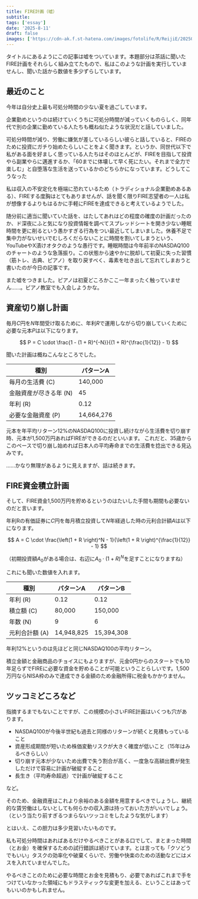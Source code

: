 ```yaml
---
title: FIRE計画（嘘）
subtitle:
tags: ['essay']
date: '2025-8-11'
draft: false
images: ['https://cdn-ak.f.st-hatena.com/images/fotolife/R/ReijiE/20250823/20250823122651.jpg']
---
```


タイトルにあるようにこの記事は嘘をついています。本題部分は茶話に聞いたFIRE計画をそれらしく組み立てたもので、私はこのような計画を実行していませんし、聞いた話から数値を多少ずらしています。

## 最近のこと

今年は自分史上最も可処分時間の少ない夏を過ごしています。

企業勤めというのは続けていくうちに可処分時間が減っていくものらしく、同年代で別の企業に勤めている人たちも概ね似たような状況だと話していました。

可処分時間が減り、労働に嫌気が差しているらしい彼らと話していると、FIREのために投資にガチり始めたらしいことをよく聞きます。というか、同世代以下で私がある面を好ましく思っている人たちはそのほとんどが、FIREを目指して投資やら副業やらに邁進するか、「60までに体壊して早く死にたい。それまで全力で楽しむ」と自堕落な生活を送っているかのどちらかになっています。どうしてこうなった

私は収入の不安定化を極端に恐れているため（トラディショナル企業勤めあるある）、FIREする度胸はとてもありませんが、話を聞く限りFIRE志望者の一人は私が想像するよりもはるかに手軽にFIREを達成できると考えているようでした。

随分前に適当に聞いていた話を、はたしてあれはどの程度の確度の計画だったのか、ド深夜にふと気になり投資情報を調べてスプレッドシートを開き少ない睡眠時間を更に削るという愚かすぎる行為をつい最近してしまいました。休養不足で集中力がないせいでむしろくだらないことに時間を割いてしまうという、YouTubeやX漬けオタクのような愚行です。睡眠時間は今年前半のNASDAQ100のチャートのような急落振り。この状態から速やかに脱却して初夏に失った習慣（筋トレ、古典、ピアノ）を取り戻すべく、毒素を吐き出して忘れてしまおうと書いたのが今日の記事です。

また嘘をつきました。ピアノは初夏どころかここ一年まったく触っていません……。ピアノ教室でも入会しようかな。

## 資産切り崩し計画

毎月$C$円を$N$年間受け取るために、年利$R$で運用しながら切り崩していくために必要な元本$P$は以下になります。

$$
P = C \cdot \frac{1 - (1 + R)^{-N}}{(1 + R)^{\frac{1}{12}} - 1}
$$

聞いた計画は概ねこんなところでした。

種別 | パターンA
---|---
毎月の生活費 (C) | 140,000
金融資産が尽きる年 (N) | 45
年利 (R) | 0.12
必要な金融資産 (P) | 14,664,276

元本を年平均リターン12%のNASDAQ100に投資し続けながら生活費を切り崩す時、元本が1,500万円あればFIREができるのだといいます。
これだと、35歳からこのペースで切り崩し始めれば日本人の平均寿命までの生活費を捻出できる見込みです。

……かなり無理があるように見えますが、話は続きます。

## FIRE資金積立計画

そして、FIRE資金1,500万円を貯めるというのはたいした手間も期間も必要ないのだと言います。

年利Rの有価証券に$C$円を毎月積立投資して$N$年経過した時の元利合計額$A$は以下になります。

$$
A = C \cdot \frac{\left(1 + R \right)^N - 1}{\left(1 + R \right)^{\frac{1}{12}} - 1}
$$

（初期投資額$A_0$がある場合は、右辺に$A_0 \cdot (1 + R)^N$を足すことになりますね）

これにも聞いた数値を入れます。

種別 | パターンA | パターンB
---|---|---
年利 (R) | 0.12 | 0.12
積立額 (C) | 80,000 | 150,000
年数 (N) | 9 | 6
元利合計額 (A) | 14,948,825 | 15,394,308

年利12%というのは先ほどと同じNASDAQ100の平均リターン。

積立金額と金融商品のチョイスにもよりますが、元金0円からのスタートでも10年足らずでFIREに必要な資金を貯めることが可能ということらしいです。1,500万円ならNISA枠のみで達成できる金額のため金融所得に税金もかかりません。

## ツッコミどころなど

指摘するまでもないことですが、この規模の小さいFIRE計画はいくつも穴があります。

- NASDAQ100が今後半世紀も過去と同様のリターンが続くと見積もっていること
- 資産形成期間が短いため株価変動リスクが大きく確度が低いこと（15年はみるべきらしい）
- 切り崩す元本が少ないため出費で失う割合が高く、一度急な高額出費が発生しただけで容易に計画が破綻すること
- 長生き（平均寿命超過）で計画が破綻すること

など。

そのため、金融資産はこれより余裕のある金額を用意するべきでしょうし、継続的な賃労働はしないとしても何らかの収入源は持っておいた方がいいでしょう。（という当たり前すぎるつまらないツッコミをしたような気がします）

とはいえ、この胆力は多少見習いたいものです。

私も可処分時間はあればあるだけやるべきことがある口でして、まとまった時間（とお金）を確保するための試行錯誤は続けています。とは言っても「クソどうでもいい」タスクの効率化や破棄くらいで、労働や快楽のための活動などにはメスを入れていませんでした。

やるべきことのために必要な時間とお金を見積もり、必要であればこれまで手をつけていなかった領域にもドラスティックな変更を加える、ということはあってもいいのかもしれません。

